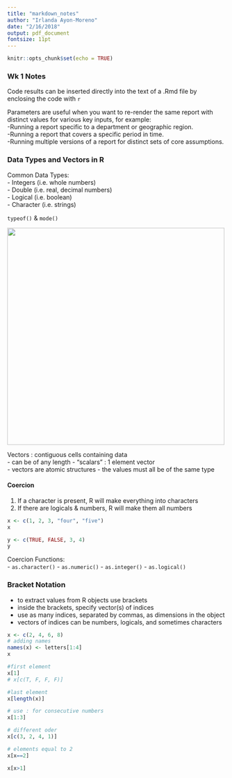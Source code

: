 ```yaml
---
title: "markdown_notes"
author: "Irlanda Ayon-Moreno"
date: "2/16/2018"
output: pdf_document
fontsize: 11pt
---
```


```r
knitr::opts_chunk$set(echo = TRUE)
```
### Wk 1 Notes

Code results can be inserted directly into the text of a .Rmd file by enclosing the code with `r `

Parameters are useful when you want to re-render the same report with distinct values for various key inputs, for example:  
-Running a report specific to a department or geographic region.  
-Running a report that covers a specific period in time.  
-Running multiple versions of a report for distinct sets of core assumptions.  

### Data Types and Vectors in R

Common Data Types:  
- Integers (i.e. whole numbers)  
- Double (i.e. real, decimal numbers)  
- Logical (i.e. boolean)  
- Character (i.e. strings)

`typeof()` & `mode()`

<img src="type_mode.png" width="500" height="500">

Vectors : contiguous cells containing data  
- can be of any length
 - "scalars" : 1 element vector  
- vectors are atomic structures
 - the values must all be of the same type

#### Coercion

1. If a character is present, R will make everything into characters
2. If there are logicals & numbers, R will make them all numbers

```r
x <- c(1, 2, 3, "four", "five")
x
```

```r
y <- c(TRUE, FALSE, 3, 4)
y
```

Coercion Functions:  
- `as.character()`
- `as.numeric()`
- `as.integer()`
- `as.logical()`

### Bracket Notation

- to extract values from R objects use brackets
- inside the brackets, specify vector(s) of indices
- use as many indices, separated by commas, as dimensions in the object
- vectors of indices can be numbers, logicals, and sometimes characters

```r
x <- c(2, 4, 6, 8)
# adding names
names(x) <- letters[1:4]
x
```

```r
#first element
x[1]
# x[c(T, F, F, F)]
```

```r
#last element
x[length(x)]
```

```r
# use : for consecutive numbers
x[1:3]
```

```r
# different oder
x[c(3, 2, 4, 1)]
```

```r
# elements equal to 2
x[x==2]
```

```r
x[x>1]
```


